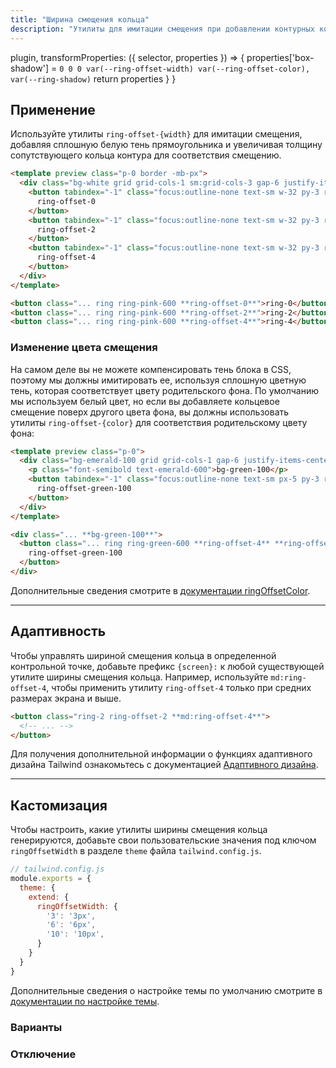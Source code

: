 ```yaml
---
title: "Ширина смещения кольца"
description: "Утилиты для имитации смещения при добавлении контурных колец."
---
```



  plugin,
  transformProperties: ({ selector, properties }) => {
    properties['box-shadow'] = `0 0 0 var(--ring-offset-width) var(--ring-offset-color), var(--ring-shadow)`
    return properties
  }
}


## Применение

Используйте утилиты `ring-offset-{width}` для имитации смещения, добавляя сплошную белую тень прямоугольника и увеличивая толщину сопутствующего кольца контура для соответствия смещению.

```html fuchsia
<template preview class="p-0 border -mb-px">
  <div class="bg-white grid grid-cols-1 sm:grid-cols-3 gap-6 justify-items-center p-8 ">
    <button tabindex="-1" class="focus:outline-none text-sm w-32 py-3 rounded-md font-semibold text-white bg-pink-500 ring ring-pink-600 ring-offset-0">
      ring-offset-0
    </button>
    <button tabindex="-1" class="focus:outline-none text-sm w-32 py-3 rounded-md font-semibold text-white bg-pink-500 ring ring-pink-600 ring-offset-2">
      ring-offset-2
    </button>
    <button tabindex="-1" class="focus:outline-none text-sm w-32 py-3 rounded-md font-semibold text-white bg-pink-500 ring ring-pink-600 ring-offset-4">
      ring-offset-4
    </button>
  </div>
</template>

<button class="... ring ring-pink-600 **ring-offset-0**">ring-0</button>
<button class="... ring ring-pink-600 **ring-offset-2**">ring-2</button>
<button class="... ring ring-pink-600 **ring-offset-4**">ring-4</button>
```

### Изменение цвета смещения

На самом деле вы не можете компенсировать тень блока в CSS, поэтому мы должны имитировать ее, используя сплошную цветную тень, которая соответствует цвету родительского фона. По умолчанию мы используем белый цвет, но если вы добавляете кольцевое смещение поверх другого цвета фона, вы должны использовать утилиты `ring-offset-{color}` для соответствия родительскому цвету фона:

```html emerald
<template preview class="p-0">
  <div class="bg-emerald-100 grid grid-cols-1 gap-6 justify-items-center p-8 ">
    <p class="font-semibold text-emerald-600">bg-green-100</p>
    <button tabindex="-1" class="focus:outline-none text-sm px-5 py-3 rounded-md font-semibold text-white bg-emerald-500 ring ring-emerald-600 ring-offset-4 ring-offset-emerald-100">
      ring-offset-green-100
    </button>
  </div>
</template>

<div class="... **bg-green-100**">
  <button class="... ring ring-green-600 **ring-offset-4** **ring-offset-green-100**">
    ring-offset-green-100
  </button>
</div>
```

Дополнительные сведения смотрите в [документации ringOffsetColor](/docs/ring-offset-color).

---


## Адаптивность

Чтобы управлять шириной смещения кольца в определенной контрольной точке, добавьте префикс `{screen}:` к любой существующей утилите ширины смещения кольца. Например, используйте `md:ring-offset-4`, чтобы применить утилиту `ring-offset-4` только при средних размерах экрана и выше.

```html
<button class="ring-2 ring-offset-2 **md:ring-offset-4**">
  <!-- ... -->
</button>
```

Для получения дополнительной информации о функциях адаптивного дизайна Tailwind ознакомьтесь с документацией [Адаптивного дизайна](/docs/responsive-design).

---

## Кастомизация

Чтобы настроить, какие утилиты ширины смещения кольца генерируются, добавьте свои пользовательские значения под ключом `ringOffsetWidth` в разделе `theme` файла `tailwind.config.js`.

```js
// tailwind.config.js
module.exports = {
  theme: {
    extend: {
      ringOffsetWidth: {
        '3': '3px',
        '6': '6px',
        '10': '10px',
      }
    }
  }
}
```

Дополнительные сведения о настройке темы по умолчанию смотрите в [документации по настройке темы](/docs/theme#customizing-the-default-theme).

### Варианты

<Variants plugin="ringOffsetWidth" />

### Отключение

<Disabling plugin="ringOffsetWidth" />
